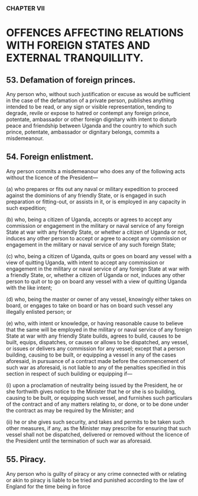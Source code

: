 ### CHAPTER VII

# OFFENCES AFFECTING RELATIONS WITH FOREIGN STATES AND EXTERNAL TRANQUILLITY.

## 53. Defamation of foreign princes.
Any person who, without such justification or excuse as would be sufficient
in the case of the defamation of a private person, publishes anything intended
to be read, or any sign or visible representation, tending to degrade, revile or
expose to hatred or contempt any foreign prince, potentate, ambassador or
other foreign dignitary with intent to disturb peace and friendship between
Uganda and the country to which such prince, potentate, ambassador or
dignitary belongs, commits a misdemeanour.

## 54. Foreign enlistment.
Any person commits a misdemeanour who does any of the following acts
without the licence of the President—

(a) who prepares or fits out any naval or military expedition to
proceed against the dominions of any friendly State, or is
engaged in such preparation or fitting-out, or assists in it, or is
employed in any capacity in such expedition; 

(b) who, being a citizen of Uganda, accepts or agrees to accept any
commission or engagement in the military or naval service of any
foreign State at war with any friendly State, or whether a citizen
of Uganda or not, induces any other person to accept or agree to
accept any commission or engagement in the military or naval
service of any such foreign State;

(c) who, being a citizen of Uganda, quits or goes on board any vessel
with a view of quitting Uganda, with intent to accept any
commission or engagement in the military or naval service of any
foreign State at war with a friendly State, or, whether a citizen of
Uganda or not, induces any other person to quit or to go on board
any vessel with a view of quitting Uganda with the like intent; 

(d) who, being the master or owner of any vessel, knowingly either
takes on board, or engages to take on board or has on board such
vessel any illegally enlisted person; or

(e) who, with intent or knowledge, or having reasonable cause to
believe that the same will be employed in the military or naval
service of any foreign State at war with any friendly State builds,
agrees to build, causes to be built, equips, dispatches, or causes
or allows to be dispatched, any vessel, or issues or delivers any
commission for any vessel; except that a person building, causing
to be built, or equipping a vessel in any of the cases aforesaid, in
pursuance of a contract made before the commencement of such
war as aforesaid, is not liable to any of the penalties specified in
this section in respect of such building or equipping if—

(i) upon a proclamation of neutrality being issued by the
President, he or she forthwith gives notice to the Minister
that he or she is so building, causing to be built, or
equipping such vessel, and furnishes such particulars of the
contract and of any matters relating to, or done, or to be
done under the contract as may be required by the Minister;
and

(ii) he or she gives such security, and takes and permits to be
taken such other measures, if any, as the Minister may
prescribe for ensuring that such vessel shall not be
dispatched, delivered or removed without the licence of the
President until the termination of such war as aforesaid.

## 55. Piracy.
Any person who is guilty of piracy or any crime connected with or relating
or akin to piracy is liable to be tried and punished according to the law of
England for the time being in force